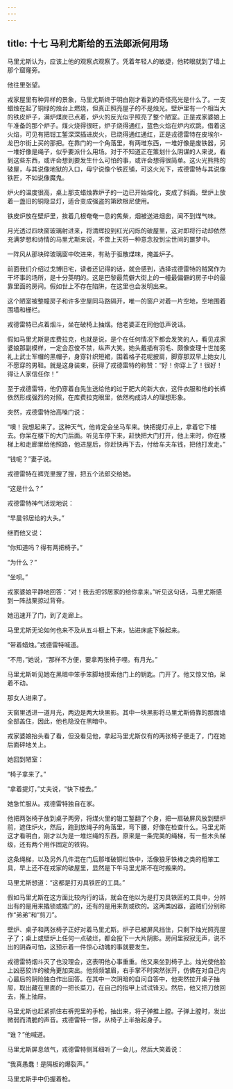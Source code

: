 ```yaml
---
---
---
```

title: 十七 马利尤斯给的五法郎派何用场
---




马里尤斯认为，应该上他的观察点观察了。凭着年轻人的敏捷，他转眼就到了墙上那个窟窿旁。

他往里张望。

戎家屋里有种异样的景象，马里尤斯终于明白刚才看到的奇怪亮光是什么了。一支蜡烛在起了铜绿的烛台上燃烧，但真正照亮屋子的不是烛光。壁炉里有一个相当大的铁皮炉子，满炉煤炭已点着，炉火的反光似乎照亮了整个陋室。正是戎家婆娘上午准备的那个炉子。煤火烧得很旺，炉子烧得通红，蓝色火焰在炉内欢跳，借着这火焰，可见有把钳工錾深深插进炭火，已烧得通红通红，正是戎德雷特在皮埃尔-龙巴尔街上买的那把。在靠门的一个角落里，有两堆东西，一堆好像是废铁器，另一堆好像是绳子，似乎要派什么用场。对于不知道正在策划什么阴谋的人来说，看到这些东西，或许会想到要发生什么可怕的事，或许会想得很简单。这火光熊熊的破屋，与其说像地狱的入口，毋宁说像个铁匠铺，可这火光下，戎德雷特与其说像铁匠，不如说像魔鬼。

炉火的温度很高，桌上那支蜡烛靠炉子的一边已开始熔化，变成了斜面。壁炉上放着一盏旧的铜隐显灯，适合变成强盗的第欧根尼使用。

铁皮炉放在壁炉里，挨着几根奄奄一息的焦柴，烟被送进烟囱，闻不到煤气味。

月光透过四块窗玻璃射进来，将清辉投到红光闪烁的破屋里，这对即将行动却依然充满梦想和诗情的马里尤斯来说，不啻上天将一种意念投到尘世间的噩梦中。

一阵风从那块碎玻璃窗中吹进来，有助于驱散煤味，掩盖炉子。

前面我们介绍过戈博旧宅，读者还记得的话，就会感到，选择戎德雷特的贼窝作为干坏事的场所，是十分英明的。这是巴黎最荒僻大街上的一幢最偏僻的房子中的最靠里面的房间。假如世上不存在陷阱，在这里也会发明出来。

这个陋室被整幢房子和许多空屋同马路隔开，唯一的窗户对着一片空地，空地围着围墙和栅栏。

戎德雷特已点着烟斗，坐在破椅上抽烟。他老婆正在同他低声说话。

假如马里尤斯是库费拉克，也就是说，是个在任何情况下都会发笑的人，看见戎家婆娘那副模样，一定会忍俊不禁，纵声大笑。她头戴插有羽毛、颇像查理十世加冕礼上武士军帽的黑帽子，身穿针织短裙，围着格子花呢披肩，脚穿那双早上她女儿不愿穿的男鞋。就是这身装束，获得了戎德雷特的称赞：“好！你穿上了！很好！得让人家信任你！”

至于戎德雷特，他仍穿着白先生送给他的过于肥大的新大衣，这件衣服和他的长裤依然形成强烈的对照，在库费拉克眼里，依然构成诗人的理想形象。

突然，戎德雷特抬高嗓门说：

“噢！我想起来了。这种天气，他肯定会坐马车来。快把提灯点上，拿着它下楼去。你呆在楼下的大门后面。听见车停下来，赶快把大门打开，他上来时，你在楼梯上和走廊里给他照路，他进屋后，你赶快再下去，付给车夫车钱，把他打发走。”

“钱呢？”妻子说。

戎德雷特在裤兜里搜了搜，把五个法郎交给她。

“这是什么？”

戎德雷特神气活现地说：

“早晨邻居给的大头。”

继而他又说：

“你知道吗？得有两把椅子。”

“为什么？”

“坐呗。”

戎家婆娘平静地回答：“对！我去把邻居家的给你拿来。”听见这句话，马里尤斯感到一阵战栗掠过背脊。

她迅速开了门，到了走廊上。

马里尤斯无论如何也来不及从五斗橱上下来，钻进床底下躲起来。

“带着蜡烛。”戎德雷特喊道。

“不用，”她说，“那样不方便，要拿两张椅子哩。有月光。”

马里尤斯听见她在黑暗中笨手笨脚地摸索他门上的钥匙。门开了。他又惊又怕，呆着不动。

那女人进来了。

天窗里透进一道月光，两边是两大块黑影。其中一块黑影将马里尤斯倚靠的那面墙全部盖住，因此，他也隐没在黑暗中。

戎家婆娘抬头看了看，但没看见他，拿起马里尤斯仅有的两张椅子便走了，门在她后面砰地关上。

她回到陋室：

“椅子拿来了。”

“拿着提灯，”丈夫说，“快下楼去。”

她急忙服从。戎德雷特独自在家。

他把两张椅子放到桌子两旁，将煤火里的钳工錾翻了个身，把一扇破屏风放到壁炉前，遮住炉火，然后，跑到放绳子的角落里，弯下腰，好像在检查什么。马里尤斯这才看明白，刚才以为是一堆烂绳的东西，原来是一条完美的绳梯，有一些木头梯级，还有两个用作固定的铁钩。

这条绳梯，以及另外几件混在门后那堆破铜烂铁中，活像狼牙铁棒之类的粗笨工具，早上还不在戎家的破屋里，显然是下午马里尤斯不在时搬来的。

马里尤斯想道：“这都是打刃具铁匠的工具。”

假如马里尤斯在这方面比较内行的话，就会在他以为是打刃具铁匠的工具中，分辨出有的是用来撬锁或撬门的，还有的是用来割或砍的。这两类凶器，盗贼们分别称作“弟弟”和“剪刀”。

壁炉、桌子和两张椅子正好对着马里尤斯。炉子已被屏风挡住，只剩下烛光照亮屋子了；桌上或壁炉上任何一点破烂，都会投下一大片阴影。房间里寂寂无声，说不出的阴森可怕，这预示着一件惊心动魄的事就要发生。

戎德雷特烟斗灭了也没理会，这表明他心事重重。他又来坐到椅子上。烛光使他脸上凶恶狡诈的棱角更加突出。他频频皱眉，右手掌不时突然张开，仿佛在对自己内心最后的阴险独白作出回答。在其中一次阴暗的自问自答中，他突然拉开桌子抽屉，取出藏在里面的一把长菜刀，在自己的指甲上试试锋刃。然后，他又把刀放回去，推上抽屉。

马里尤斯也赶紧抓住右裤兜里的手枪，抽出来，将子弹推上膛。子弹上膛时，发出微弱而清脆的声音。戎德雷特一惊，从椅子上半抬起身子。

“谁？”他喊道。

马里尤斯屏息敛气，戎德雷特侧耳细听了一会儿，然后大笑着说：

“我真愚蠢！是隔板的爆裂声。”

马里尤斯手中仍握着枪。